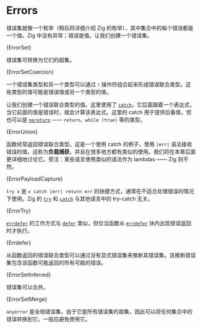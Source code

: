 

# Errors

错误集就像一个枚举（稍后将详细介绍 Zig 的枚举），其中集合中的每个错误都是一个值。Zig 中没有异常；错误是值。让我们创建一个错误集。

<CodeBlock language="zig">{ErrorSet}</CodeBlock>

错误集可转换为它们的超集。

<CodeBlock language="zig">{ErrorSetCoercion}</CodeBlock>

一个错误集类型和另一个类型可以通过 `!` 操作符组合起来形成错误联合类型。这些类型的值可能是错误值或另一个类型的值。

让我们创建一个错误联合类型的值。这里使用了 [`catch`](https://ziglang.org/documentation/master/#catch)，它后面跟着一个表达式，当它前面的值是错误时，就会计算该表达式。这里的 catch
用于提供后备值，但也可以是 [`noreturn`](https://ziglang.org/documentation/master/#noreturn) —— `return`、`while (true)` 等的类型。

<CodeBlock language="zig">{ErrorUnion}</CodeBlock>

函数经常返回错误联合类型。这是一个使用 catch 的例子，使用 `|err|` 语法接收错误的值。这称为**负载捕获**，并且在很多地方都有类似的使用。我们将在本章后面更详细地讨论它。旁注：某些语言使用类似的语法作为 lambdas —— Zig 则不然。

<CodeBlock language="zig">{ErrorPayloadCapture}</CodeBlock>

`try x` 是 `x catch |err| return err` 的快捷方式，通常在不适合处理错误的情况下使用。Zig 的 [`try`](https://ziglang.org/documentation/master/#try) 和
[`catch`](https://ziglang.org/documentation/master/#catch) 与其他语言中的 try-catch 无关。

<CodeBlock language="zig">{ErrorTry}</CodeBlock>

[`errdefer`](https://ziglang.org/documentation/master/#errdefer) 的工作方式与 [`defer`](https://ziglang.org/documentation/master/#defer) 类似，但仅当函数从 [`errdefer`](https://ziglang.org/documentation/master/#errdefer)
块内出现错误返回时才执行。

<CodeBlock language="zig">{Errdefer}</CodeBlock>

从函数返回的错误联合类型可以通过没有显式错误集来推断其错误集。该推断错误集包含该函数可能返回的所有可能的错误。

<CodeBlock language="zig">{ErrorSetInferred}</CodeBlock>

错误集可以合并。

<CodeBlock language="zig">{ErrorSetMerge}</CodeBlock>

`anyerror` 是全局错误集，由于它是所有错误集的超集，因此可以将任何集合中的错误转换到它。一般应避免使用它。
